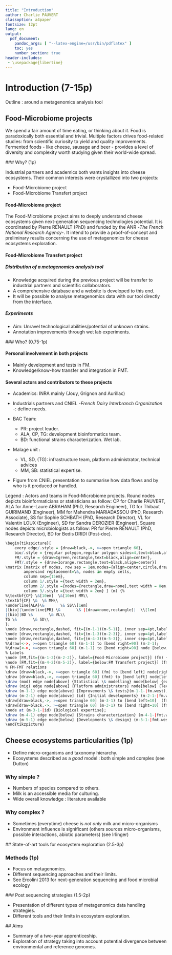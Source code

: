 ```yaml
---
title: "Introduction"
author: Charlie PAUVERT
classoption: a4paper
fontsize: 12pt
lang: en
output:
  pdf_document:
    pandoc_args: [ "--latex-engine=/usr/bin/pdflatex" ] 
    toc: yes
    number_section: true
header-includes:
 - \usepackage{libertine}
--- 
```


# Introduction (7-15p)


Outline : around a metagenomics analysis tool

## Food-Microbiome projects

We spend a fair amount of time eating, or thinking about it. 
Food is paradoxically both essential and trivial.
Multiple factors drives food-related studies: from scientific curiosity to yield and quality improvements.
Fermented foods - like cheese, sausage and beer - provides a level of diversity and complexity worth studying given their world-wide spread.

### Why? (1p)

Industrial partners and academics both wants insights into cheese ecosystems.
Their common interests were crystallized into two projects:

* Food-Microbiome project
* Food-Microbiome Transfert project

#### Food-Microbiome project

The Food-Microbiome project aims to deeply understand cheese ecosystems given next-generation sequencing technologies potential.
It is coordinated by Pierre RENAULT (PhD) and funded by the ANR -_The French National Research Agency_-. It intend to provide a proof-of-concept and preliminary results concerning the use of metagenomics for cheese ecosystems exploration.

#### Food-Microbiome Transfert project

##### Distribution of a metagenomics analysis tool

* Knowledge acquired during the previous project will be transfer to industrial partners and scientific collaborators.
* A comprehensive database and a website is developed to this end.
* It will be possible to analyse metagenomics data with our tool directly from the interface.

##### Experiments

* Aim: Unravel technological abilities/potential of unknown strains.
* Annotation improvements through wet lab experiments.


### Who? (0.75-1p)

#### Personal involvement in both projects

* Mainly development and tests in FM.
* Knowledge/know-how transfer and integration in FMT.

#### Several actors and contributors to these projects

* Academics: INRA mainly (Jouy, Grignon and Aurillac)
* Industrials partners and CNIEL -_French Dairy Interbranch Organization_ -: define needs.

* BAC Team:
	+ PR: project leader.
	+ ALA, CP, TG: development bioinformatics team.
	+ BD: functional strains characterization. Wet lab.
* MaIage unit :
	+ VL, SD, (TG): infrastructure team, platform administrator, technical advices
	+ MM, SB: statistical expertise.

* Figure from CNIEL presentation to summarise how data flows and by who is it produced or handled.

Legend : Actors and teams in Food-Microbiome projects. Round nodes depicts bioinformaticians or statisticians as follow: CP for Charlie PAUVERT, ALA for Anne-Laure ABRAHAM (PhD, Research Engineer), TG for Thibaut GUIRIMAND (Engineer), MM for Mahendra MARIADASSOU (PhD, Research Associate), SS for Sophie SCHBATH (PhD, Research Director), VL for Valentin LOUX (Engineer), SD for Sandra DEROZIER (Engineer). Square nodes depicts microbiologists as follow: PR for Pierre RENAULT (PhD, Research Director), BD for Bedis DRIDI (Post-doc).

```r
\begin{tikzpicture}[
	every edge/.style = {draw=black,->, >=open triangle 60},
	bio/.style = {regular polygon,regular polygon sides=4,text=black,align=center,inner sep=0em},
	FM/.style = {draw=Igreen,rectangle,text=black,align=center},
	FMT/.style = {draw=Iorange,rectangle,text=black,align=center}]
\matrix [matrix of nodes, row sep = 1em,nodes={align=center,circle,draw},
		ampersand replacement=\&, nodes in empty cells,
		column sep={15em},
		column 1/.style ={text width = 2em},
		column 2/.style ={nodes={rectangle,draw=none},text width = 8em,inner sep=1em},
		column 3/.style ={text width = 2em} ] (m) {%
%\textbf{CP} \&[10em]  \&[10em] MM\\
\textbf{CP} \&  \& MM\\
\underline{ALA}\&       \& SS\\[1em]
|[bio]|\underline{PR} \&       \& |[draw=none,rectangle]|  \\[1em]
|[bio]|BD \&       \& VL\\
TG \&       \& SD\\
};
\node [draw,rectangle,dashed, fit={(m-1-1)(m-5-1)}, inner sep=4pt,label={[text width=8em,align=center]Unit{:} MICALIS\\Team{:} BAC}] (bac) {};
\node [draw,rectangle,dashed, fit={(m-1-3)(m-2-3)}, inner sep=4pt,label={[text width=10em,align=center]Unit{:} MaIAGE\\Team{:} StatInfOmics}] (mod) {};
\node [draw,rectangle,dashed, fit={(m-4-3)(m-5-3)}, inner sep=4pt,label={[text width=8em,align=center]Unit{:} MaIAGE\\Team{:} Migale}] (mig) {};
%\draw[<->, >=open triangle 60] (m-1-1) to [bend right=90] (m-2-1);
%\draw[<->, >=open triangle 60] (m-1-1) to [bend right=90] node [below,midway,sloped] {Supervisors} (m-3-1);
% Labels
\node [FM,fit={(m-1-2)(m-2-2)}, label={Food-Microbiome project}] (fm) {Shotgun metagenomics analysis tool};
\node [FM,fit={(m-4-2)(m-5-2)}, label={below:FM Transfert project}] (fmt) {Metadata-extended genomics database};
% FM-FMT relations
\draw [draw=black,->, >=open triangle 60] (fm) to [bend left] node[right] {Results} (fmt);
\draw [draw=black,->, >=open triangle 60] (fmt) to [bend left] node[left,near start] {Genomes} node [left,near end] {Annotations} (fm);
\draw (mod) edge node[above] {Statistical \& modelling} node[below] {expertise} (mod-|fm.east);
\draw (mig) edge node[above] {Platform administrators} node[below] {Technical advices} (mig-|fmt.east);
\draw (m-1-1) edge node[above] {Improvements \& tests}(m-1-1-|fm.west);
\draw (m-2-1) edge node[above] (id) {Initial developments} (m-2-1-|fm.west);
\draw[draw=black,->, >=open triangle 60] (m-3-1) to [bend left=10]  (fm.205);
\draw[draw=black,->, >=open triangle 60] (m-3-1) to [bend right=10] (fmt.150);
\node at (m-3-1-|id) {Biological expertise};
\draw (m-4-1) edge node[below] {Strains characterization} (m-4-1-|fmt.west);
\draw (m-5-1) edge node[below] {Developments \& design} (m-5-1-|fmt.west);
\end{tikzpicture}
```


## Cheese ecosystems particularities (1p)

* Define micro-organisms and taxonomy hierarchy.
* Ecosystems described as a _good_ model : both simple and complex (see Dutton)


### Why simple ?

* Numbers of species compared to others.
* Milk is an accessible media for culturing.
* Wide overall knowledge : literature available

### Why complex ?

* Sometimes (everytime) cheese is _not only_ milk and micro-organisms
* Environment influence is significant (others sources micro-organisms, possible interactions, abiotic parameters) (see Irlinger)

## State-of-art tools for ecosystem exploration (2.5-3p)

### Methods (1p)

* Focus on metagenomics.
* Different sequencing approaches and their limits.
* See Ercolini 2013 for next-generation sequencing and food microbial ecology

### Post sequencing strategies (1.5-2p)

* Presentation of different types of metagenomics data handling strategies.
* Different tools and their limits in ecosystem exploration.

## Aims

* Summary of a two-year apprenticeship.
* Exploration of strategy taking into account potential divergence between environmental and reference genomes.
